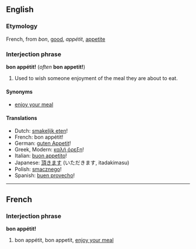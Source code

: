==English==
===Etymology===
French, from ''bon'', [[good]], ''appétit'', [[appetite]]

===Interjection phrase===
'''bon appétit!''' (''often'' '''bon appetit!''')

#Used to wish someone enjoyment of the meal they are about to eat.

====Synonyms====
*[[enjoy your meal]]

====Translations====
*Dutch: [[smakelijk eten]]!
*French: bon appétit!
*German: [[guten Appetit]]!
*Greek, Modern: [[καλή όρεξη]]!
*Italian: [[buon appetito]]!
*Japanese: [[頂きます]] (いただきます, itadakimasu)
*Polish: [[smacznego]]!
*Spanish: [[buen provecho]]!

----

==French==
===Interjection phrase===
'''bon appétit!'''

#bon appétit, bon appetit, [[enjoy your meal]]